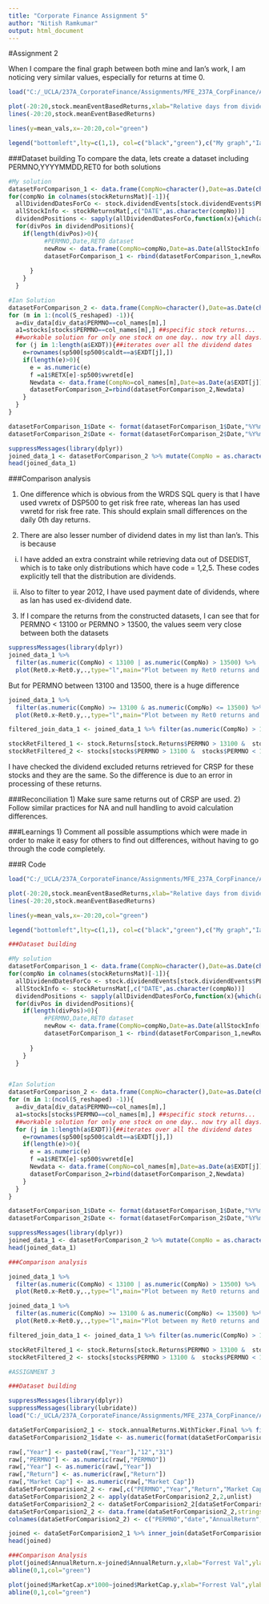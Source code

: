 ```yaml
---
title: "Corporate Finance Assignment 5"
author: "Nitish Ramkumar"
output: html_document
---
```

#Assignment 2

When I compare the final graph between both mine and Ian's work, I am noticing very similar values, especially for returns at time 0.

```r
load("C:/_UCLA/237A_CorporateFinance/Assignments/MFE_237A_CorpFinance/Assignment2/total_data_withIan.RData")

plot(-20:20,stock.meanEventBasedReturns,xlab="Relative days from dividend payment",ylab="Daily returns",main = "Change in excess returns based on dividend distribution")
lines(-20:20,stock.meanEventBasedReturns)

lines(y=mean_vals,x=-20:20,col="green")

legend("bottomleft",lty=c(1,1), col=c("black","green"),c("My graph","Ian'graph"))
```

###Dataset building
To compare the data, lets create a dataset including PERMNO,YYYYMMDD,RET0 for both solutions
```r

#My solution
datasetForComparison_1 <- data.frame(CompNo=character(),Date=as.Date(character()),Ret0=numeric(),stringsAsFactors = FALSE)
for(compNo in colnames(stockReturnsMat)[-1]){
  allDividendDatesForCo <- stock.dividendEvents[stock.dividendEvents$PERMNO == compNo,"EXDT"]
  allStockInfo <- stockReturnsMat[,c("DATE",as.character(compNo))]
  dividendPositions <- sapply(allDividendDatesForCo,function(x){which(allStockInfo$DATE == x)})
  for(divPos in dividendPositions){
    if(length(divPos)>0){
          #PERMNO,Date,RET0 dataset
          newRow <- data.frame(CompNo=compNo,Date=as.Date(allStockInfo[divPos,1]),Ret0=allStockInfo[divPos,2],stringsAsFactors = FALSE)
          datasetForComparison_1 <- rbind(datasetForComparison_1,newRow)           
      
      }
    }
  }

#Ian Solution
datasetForComparison_2 <- data.frame(CompNo=character(),Date=as.Date(character()),Ret0=numeric(),stringsAsFactors = FALSE)
for (m in 1:(ncol(S_reshaped) -1)){
  a=div_data[div_data$PERMNO==col_names[m],]
  a1=stocks[stocks$PERMNO==col_names[m],] ##specific stock returns...
  ##workable solution for only one stock on one day.. now try all days..
  for (j in 1:length(a$EXDT)){##iterates over all the dividend dates
    e=rownames(sp500[sp500$caldt==a$EXDT[j],])
    if(length(e)>0){
      e = as.numeric(e)
      f =a1$RETX[e]-sp500$vwretd[e]
      Newdata <- data.frame(CompNo=col_names[m],Date=as.Date(a$EXDT[j]),Ret0=f,stringsAsFactors = FALSE)
      datasetForComparison_2=rbind(datasetForComparison_2,Newdata)
    }
  }
}

datasetForComparison_1$Date <- format(datasetForComparison_1$Date,"%Y%m%d")
datasetForComparison_2$Date <- format(datasetForComparison_2$Date,"%Y%m%d")

suppressMessages(library(dplyr))
joined_data_1 <- datasetForComparison_2 %>% mutate(CompNo = as.character(CompNo)) %>% left_join(datasetForComparison_1,c("CompNo","Date"))
head(joined_data_1)
```

###Comparison analysis

1) One difference which is obvious from the WRDS SQL query is that I have used vwretx of DSP500 to get risk free rate, whereas Ian has used vwretd for risk free rate. This should explain small differences on the daily 0th day returns. 

2) There are also lesser number of dividend dates in my list than Ian's. This is because 

i) I have added an extra constraint while retrieving data out of DSEDIST, which is to take only distributions which have code = 1,2,5. These codes explicitly tell that the distribution are dividends.  
  
ii) Also to filter to year 2012, I have used payment date of dividends, where as Ian has used ex-dividend date.

3) If I compare the returns from the constructed datasets, I can see that for PERMNO < 13100 or PERMNO > 13500, the values seem very close between both the datasets

```r
suppressMessages(library(dplyr))
joined_data_1 %>% 
  filter(as.numeric(CompNo) < 13100 | as.numeric(CompNo) > 13500) %>% 
  plot(Ret0.x~Ret0.y,.,type="l",main="Plot between my Ret0 returns and Ian's (permno excluding 13100-13500)")
```


But for PERMNO between 13100 and 13500, there is a huge difference
```r
joined_data_1 %>% 
  filter(as.numeric(CompNo) >= 13100 & as.numeric(CompNo) <= 13500) %>% 
  plot(Ret0.x~Ret0.y,.,type="l",main="Plot between my Ret0 returns and Ian's (permno:13100-13500)")

filtered_join_data_1 <- joined_data_1 %>% filter(as.numeric(CompNo) > 13100 & as.numeric(CompNo) < 13500) %>% na.omit

stockRetFiltered_1 <- stock.Returns[stock.Returns$PERMNO > 13100 &  stock.Returns$PERMNO < 13500,c("PERMNO","DATE","excessRet")]%>%arrange(PERMNO,DATE)%>%filter(PERMNO==13117)
stockRetFiltered_2 <- stocks[stocks$PERMNO > 13100 &  stocks$PERMNO < 13500,c("PERMNO","DATE","RETX")]%>%arrange(PERMNO,DATE)%>%filter(PERMNO==13117)
```

I have checked the dividend excluded returns retrieved for CRSP for these stocks and they are the same. So the difference is due to an error in processing of these returns.  
  
###Reconciliation
1) Make sure same returns out of CRSP are used.
2) Follow similar practices for NA and null handling to avoid calculation differences.

###Learnings
1) Comment all possible assumptions which were made in order to make it easy for others to find out differences, without having to go through the code completely.  
  
###R Code  
```r
load("C:/_UCLA/237A_CorporateFinance/Assignments/MFE_237A_CorpFinance/Assignment2/total_data_withIan.RData")

plot(-20:20,stock.meanEventBasedReturns,xlab="Relative days from dividend payment",ylab="Daily returns",main = "Change in excess returns based on dividend distribution")
lines(-20:20,stock.meanEventBasedReturns)

lines(y=mean_vals,x=-20:20,col="green")

legend("bottomleft",lty=c(1,1), col=c("black","green"),c("My graph","Ian'graph"))

###Dataset building

#My solution
datasetForComparison_1 <- data.frame(CompNo=character(),Date=as.Date(character()),Ret0=numeric(),stringsAsFactors = FALSE)
for(compNo in colnames(stockReturnsMat)[-1]){
  allDividendDatesForCo <- stock.dividendEvents[stock.dividendEvents$PERMNO == compNo,"EXDT"]
  allStockInfo <- stockReturnsMat[,c("DATE",as.character(compNo))]
  dividendPositions <- sapply(allDividendDatesForCo,function(x){which(allStockInfo$DATE == x)})
  for(divPos in dividendPositions){
    if(length(divPos)>0){
          #PERMNO,Date,RET0 dataset
          newRow <- data.frame(CompNo=compNo,Date=as.Date(allStockInfo[divPos,1]),Ret0=allStockInfo[divPos,2],stringsAsFactors = FALSE)
          datasetForComparison_1 <- rbind(datasetForComparison_1,newRow)           
      
      }
    }
  }


#Ian Solution
datasetForComparison_2 <- data.frame(CompNo=character(),Date=as.Date(character()),Ret0=numeric(),stringsAsFactors = FALSE)
for (m in 1:(ncol(S_reshaped) -1)){
  a=div_data[div_data$PERMNO==col_names[m],]
  a1=stocks[stocks$PERMNO==col_names[m],] ##specific stock returns...
  ##workable solution for only one stock on one day.. now try all days..
  for (j in 1:length(a$EXDT)){##iterates over all the dividend dates
    e=rownames(sp500[sp500$caldt==a$EXDT[j],])
    if(length(e)>0){
      e = as.numeric(e)
      f =a1$RETX[e]-sp500$vwretd[e]
      Newdata <- data.frame(CompNo=col_names[m],Date=as.Date(a$EXDT[j]),Ret0=f,stringsAsFactors = FALSE)
      datasetForComparison_2=rbind(datasetForComparison_2,Newdata)
    }
  }
}

datasetForComparison_1$Date <- format(datasetForComparison_1$Date,"%Y%m%d")
datasetForComparison_2$Date <- format(datasetForComparison_2$Date,"%Y%m%d")

suppressMessages(library(dplyr))
joined_data_1 <- datasetForComparison_2 %>% mutate(CompNo = as.character(CompNo)) %>% left_join(datasetForComparison_1,c("CompNo","Date"))
head(joined_data_1)

###Comparison analysis

joined_data_1 %>% 
  filter(as.numeric(CompNo) < 13100 | as.numeric(CompNo) > 13500) %>% 
  plot(Ret0.x~Ret0.y,.,type="l",main="Plot between my Ret0 returns and Ian's (permno excluding 13100-13500)")

joined_data_1 %>% 
  filter(as.numeric(CompNo) >= 13100 & as.numeric(CompNo) <= 13500) %>% 
  plot(Ret0.x~Ret0.y,.,type="l",main="Plot between my Ret0 returns and Ian's (permno:13100-13500)")

filtered_join_data_1 <- joined_data_1 %>% filter(as.numeric(CompNo) > 13100 & as.numeric(CompNo) < 13500) %>% na.omit

stockRetFiltered_1 <- stock.Returns[stock.Returns$PERMNO > 13100 &  stock.Returns$PERMNO < 13500,c("PERMNO","DATE","excessRet")]%>%arrange(PERMNO,DATE)%>%filter(PERMNO==13117)
stockRetFiltered_2 <- stocks[stocks$PERMNO > 13100 &  stocks$PERMNO < 13500,c("PERMNO","DATE","RETX")]%>%arrange(PERMNO,DATE)%>%filter(PERMNO==13117)

#ASSIGNMENT 3

###Dataset building

suppressMessages(library(dplyr))
suppressMessages(library(lubridate))
load("C:/_UCLA/237A_CorporateFinance/Assignments/MFE_237A_CorpFinance/Assignment2/total_data_withForrest.RData")

dataSetForComparision2_1 <- stock.annualReturns.WithTicker.Final %>% filter( PERMNO %/% 100 == 100 & date>='2013-01-01' & date<'2015-01-01')%>%select(PERMNO,date,AnnualReturn,MarketCap)
dataSetForComparision2_1$date <- as.numeric(format(dataSetForComparision2_1$date,"%Y%m%d"))

raw[,"Year"] <- paste0(raw[,"Year"],"12","31")
raw[,"PERMNO"] <- as.numeric(raw[,"PERMNO"])
raw[,"Year"] <- as.numeric(raw[,"Year"])
raw[,"Return"] <- as.numeric(raw[,"Return"])
raw[,"Market Cap"] <- as.numeric(raw[,"Market Cap"])
dataSetForComparision2_2 <- raw[,c("PERMNO","Year","Return","Market Cap")]
dataSetForComparision2_2 <- apply(dataSetForComparision2_2,2,unlist)
dataSetForComparision2_2 <- dataSetForComparision2_2[dataSetForComparision2_2[,"PERMNO"]%/%100==100,]
dataSetForComparision2_2 <- data.frame(dataSetForComparision2_2,stringsAsFactors = FALSE,row.names = NULL)
colnames(dataSetForComparision2_2) <- c("PERMNO","date","AnnualReturn","MarketCap")

joined <- dataSetForComparision2_1 %>% inner_join(dataSetForComparision2_2,by = c("PERMNO","date"))
head(joined)

###Comparison Analysis
plot(joined$AnnualReturn.x~joined$AnnualReturn.y,xlab="Forrest Val",ylab = "My val",main="Annualized returns comparison")
abline(0,1,col="green")

plot(joined$MarketCap.x*1000~joined$MarketCap.y,xlab="Forrest Val",ylab = "My val",xlim=c(30000000,1598000000),main="Annualized Marketcap value")
abline(0,1,col="green")

```




